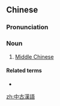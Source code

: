 {{also|中古汉语}}
==Chinese==
{{zh-forms|s=中古汉语|type=22}}
{{wikipedia|lang=zh}}

===Pronunciation===
{{zh-pron
|m=zhōnggǔ hànyǔ
|c=zung1 gu2 hon3 jyu5
|cat=n
}}

===Noun===
{{zh-noun}}

# [[Middle Chinese]]

====Related terms====
* {{zh-l|上古漢語}}

{{zh-cat|Languages}}

[[zh:中古漢語]]